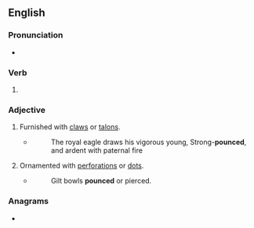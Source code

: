 ==English==

===Pronunciation===
* {{IPA|en|/paʊnst/}}

===Verb===
{{head|en|verb form}}

# {{en-past of|pounce}}

===Adjective===
{{en-adj|-}}

# {{lb|en|obsolete}} Furnished with [[claw]]s or [[talon]]s.
#* {{RQ:Thomson Spring}}
#*: The royal eagle draws his vigorous young, Strong-'''pounced''', and ardent with paternal fire
# {{lb|en|obsolete}} Ornamented with [[perforation]]s or [[dot]]s.
#* {{RQ:Holinshed Chronicles|book=England}}
#*: Gilt bowls '''pounced''' or pierced.

{{Webster 1913}}

===Anagrams===
* {{anagrams|en|a=cdenopu|uncoped}}